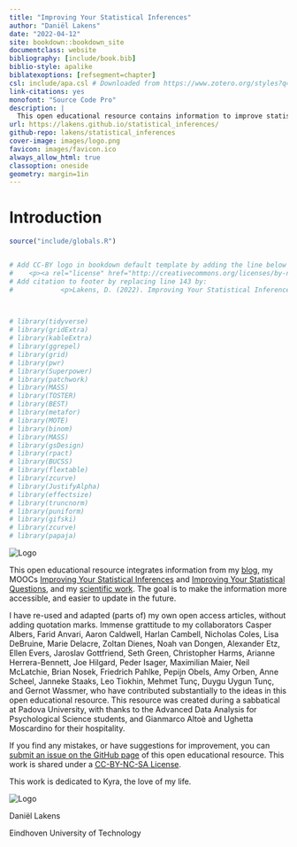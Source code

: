 ```yaml
--- 
title: "Improving Your Statistical Inferences"
author: "Daniël Lakens"
date: "2022-04-12"
site: bookdown::bookdown_site
documentclass: website
bibliography: [include/book.bib]
biblio-style: apalike
biblatexoptions: [refsegment=chapter]
csl: include/apa.csl # Downloaded from https://www.zotero.org/styles?q=id%3Aapa
link-citations: yes
monofont: "Source Code Pro"
description: |
  This open educational resource contains information to improve statistical inferences, design better experiments, and report scientific research more transparently.
url: https://lakens.github.io/statistical_inferences/
github-repo: lakens/statistical_inferences
cover-image: images/logo.png
favicon: images/favicon.ico
always_allow_html: true
classoption: oneside
geometry: margin=1in
---
```


# Introduction {-}

```r
source("include/globals.R")


# Add CC-BY logo in bookdown default template by adding the line below on line 147:
#    <p><a rel="license" href="http://creativecommons.org/licenses/by-nc-sa/4.0/"><img alt="Creative Commons License" style="border-width:0" src="https://i.creativecommons.org/l/by-nc-sa/4.0/88x31.png" /></p>
# Add citation to footer by replacing line 143 by:
#            <p>Lakens, D. (2022). Improving Your Statistical Inferences. https://doi.org/10.5281/zenodo.6409077. Built on $date$


 
# library(tidyverse)
# library(gridExtra)
# library(kableExtra)
# library(ggrepel)
# library(grid)
# library(pwr)
# library(Superpower)
# library(patchwork)
# library(MASS)
# library(TOSTER)
# library(BEST)
# library(metafor)
# library(MOTE)
# library(binom)
# library(MASS)
# library(gsDesign)
# library(rpact)
# library(BUCSS)
# library(flextable)
# library(zcurve)
# library(JustifyAlpha)
# library(effectsize)
# library(truncnorm)
# library(puniform)
# library(gifski)
# library(zcurve)
# library(papaja)
```

::: {.small_right}
<img src="images/logo.png" alt="Logo"/>
:::
This open educational resource integrates information from my [blog](https://daniellakens.blogspot.com/), my MOOCs [Improving Your Statistical Inferences](https://www.coursera.org/learn/statistical-inferences) and [Improving Your Statistical Questions](https://www.coursera.org/learn/improving-statistical-questions), and my [scientific work](https://scholar.google.nl/citations?user=ZbqYyrsAAAAJ&hl=en). The goal is to make the information more accessible, and easier to update in the future.

I have re-used and adapted (parts of) my own open access articles, without adding quotation marks. Immense grattitude to my collaborators Casper Albers, Farid Anvari, Aaron Caldwell, Harlan Cambell, Nicholas Coles, Lisa DeBruine, Marie Delacre, Zoltan Dienes, Noah van Dongen, Alexander Etz, Ellen Evers, Jaroslav Gottfriend, Seth Green, Christopher Harms, Arianne Herrera-Bennett, Joe Hilgard, Peder Isager, Maximilian Maier, Neil McLatchie, Brian Nosek, Friedrich Pahlke, Pepijn Obels, Amy Orben, Anne Scheel, Janneke Staaks, Leo Tiokhin, Mehmet Tunç, Duygu Uygun Tunç, and Gernot Wassmer, who have contributed substantially to the ideas in this open educational resource. This resource was created during a sabbatical at Padova University, with thanks to the Advanced Data Analysis for Psychological Science students, and Gianmarco Altoè and Ughetta Moscardino for their hospitality. 

If you find any mistakes, or have suggestions for improvement, you can [submit an issue on the GitHub page](https://github.com/Lakens/statistical_inferences/issues) of this open educational resource. This work is shared under a [CC-BY-NC-SA License](https://creativecommons.org/licenses/by-nc-sa/4.0).

This work is dedicated to Kyra, the love of my life.

::: {.small_left}
<img src="images/me.png" alt="Logo"/>
:::
Daniël Lakens

Eindhoven University of Technology

